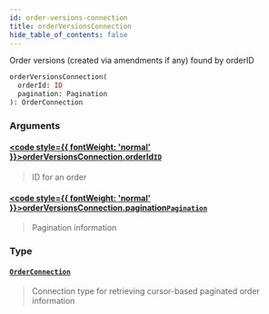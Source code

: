```yaml
---
id: order-versions-connection
title: orderVersionsConnection
hide_table_of_contents: false
---
```








Order versions (created via amendments if any) found by orderID

```graphql
orderVersionsConnection(
  orderId: ID
  pagination: Pagination
): OrderConnection
```


### Arguments

#### [<code style={{ fontWeight: 'normal' }}>orderVersionsConnection.<b>orderId</b></code>](#)<Bullet />[`ID`](/mainnet/api/graphql/scalars/id) <Badge class="secondary" text="scalar"/>
> ID for an order
> 

#### [<code style={{ fontWeight: 'normal' }}>orderVersionsConnection.<b>pagination</b></code>](#)<Bullet />[`Pagination`](/mainnet/api/graphql/inputs/pagination) <Badge class="secondary" text="input"/>
> Pagination information
> 

### Type

#### [`OrderConnection`](/mainnet/api/graphql/objects/order-connection) <Badge class="secondary" text="object"/>
> Connection type for retrieving cursor-based paginated order information
> 





